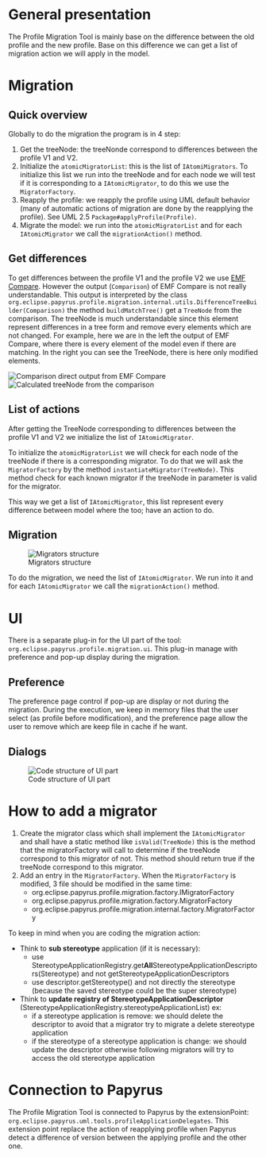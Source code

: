 =General presentation=
The Profile Migration Tool is mainly base on the difference between the old profile and the new profile. Base on this difference we can get a list of migration action we will apply in the model.

=Migration=
==Quick overview==
Globally to do the migration the program is in 4 step:
# Get the treeNode: the treeNonde correspond to differences between the profile V1 and V2.
# Initialize the <code>atomicMigratorList</code>: this is the list of <code>IAtomiMigrators</code>. To initialize this list we run into the treeNode and for each node we will test if it is corresponding to a <code>IAtomicMigrator</code>, to do this we use the <code>MigratorFactory</code>.
# Reapply the profile: we reapply the profile using UML default behavior (many of automatic actions of migration are done by the reapplying the profile). See UML 2.5 <code>Package#applyProfile(Profile)</code>.
# Migrate the model: we run into the <code>atomicMigratorList</code> and for each <code>IAtomicMigrator</code> we call the <code>migrationAction()</code> method.

==Get differences==
To get differences between the profile V1 and the profile V2 we use [https://www.eclipse.org/emf/compare/ EMF Compare]. However the output (<code>Comparison</code>) of EMF Compare is not really understandable. This output is interpreted by the class <code>org.eclipse.papyrus.profile.migration.internal.utils.DifferenceTreeBuilder(Comparison)</code> the method <code>buildMatchTree()</code> get a <code>TreeNode</code> from the comparison. The treeNode is much understandable since this element represent differences in a tree form and remove every elements which are not changed. For example, here we are in the left the output of EMF Compare, where there is every element of the model even if there are matching. In the right you can see the TreeNode, there is here only modified elements.

[[File:images/devDoc/Papyrus_Comparison.png|frame|none|Comparison direct output from EMF Compare]]
[[File:images/devDoc/Papyrus_TreeNode.png|frame|none|Calculated treeNode from the comparison]]

==List of actions==
After getting the TreeNode corresponding to differences between the profile V1 and V2 we initialize the list of <code>IAtomicMigrator</code>.


To initialize the <code>atomicMigratorList</code> we will check for each node of the treeNode if there is a corresponding migrator. To do that we will ask the <code>MigratorFactory</code> by the method <code>instantiateMigrator(TreeNode)</code>. This method check for each known migrator if the treeNode in parameter is valid for the migrator.

This way we get a list of <code>IAtomicMigrator</code>, this list represent every difference between model where the too; have an action to do.

==Migration==
[[File:images/devDoc/Papyrus_MigratorsStructure.png|frame|none|Migrators structure]]

To do the migration, we need the list of <code>IAtomicMigrator</code>. We run into it and for each <code>IAtomicMigrator</code> we call the <code>migrationAction()</code> method. 

=UI=
There is a separate plug-in for the UI part of the tool: <code>org.eclipse.papyrus.profile.migration.ui</code>. This plug-in manage with preference and pop-up display during the migration.

==Preference==
The preference page control if pop-up are display or not during the migration. During the execution, we keep in memory files that the user select (as profile before modification), and the preference page allow the user to remove which are keep file in cache if he want. 

==Dialogs==

[[File:images/devDoc/Papyrus_DialogStructure.png|frame|none|Code structure of UI part]]

=How to add a migrator=

# Create the migrator class which shall implement the <code>IAtomicMigrator</code> and shall have a static method like <code>isValid(TreeNode)</code> this is the method that the migratorFactory will call to determine if the treeNode correspond to this migrator of not. This method should return true if the treeNode correspond to this migrator.
# Add an entry in the <code>MigratorFactory</code>. When the <code>MigratorFactory</code> is modified, 3 file should be modified in the same time:
#* org.eclipse.papyrus.profile.migration.factory.IMigratorFactory
#* org.eclipse.papyrus.profile.migration.factory.MigratorFactory
#* org.eclipse.papyrus.profile.migration.internal.factory.MigratorFactory

To keep in mind when you are coding the migration action:
* Think to '''sub stereotype''' application (if it is necessary):
** use StereotypeApplicationRegistry.get<b>All</b>StereotypeApplicationDescriptors(Stereotype) and not getStereotypeApplicationDescriptors
** use descriptor.getStereotype() and not directly the stereotype (because the saved stereotype could be the super stereotype)
* Think to '''update registry of StereotypeApplicationDescriptor''' (StereotypeApplicationRegistry.stereotypeApplicationList) ex:
** if a stereotype application is remove: we should delete the descriptor to avoid that a migrator try to migrate a delete stereotype application
** if the stereotype of a stereotype application is change: we should update the descriptor otherwise following migrators will try to access the old stereotype application

=Connection to Papyrus=
The Profile Migration Tool is connected to Papyrus by the extensionPoint: <code>org.eclipse.papyrus.uml.tools.profileApplicationDelegates</code>. This extension point replace the action of reapplying profile when Papyrus detect a difference of version between the applying profile and the other one.

